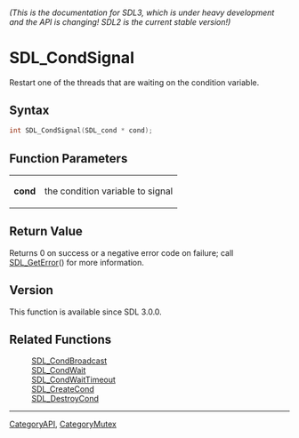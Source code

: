 ====== (This is the documentation for SDL3, which is under heavy development and the API is changing! SDL2 is the current stable version!) ======
= SDL_CondSignal =

Restart one of the threads that are waiting on the condition variable.

== Syntax ==

<syntaxhighlight lang='c'>
int SDL_CondSignal(SDL_cond * cond);
</syntaxhighlight>

== Function Parameters ==

{|
|'''cond'''
|the condition variable to signal
|}

== Return Value ==

Returns 0 on success or a negative error code on failure; call
[[SDL_GetError]]() for more information.

== Version ==

This function is available since SDL 3.0.0.

== Related Functions ==

:[[SDL_CondBroadcast]]
:[[SDL_CondWait]]
:[[SDL_CondWaitTimeout]]
:[[SDL_CreateCond]]
:[[SDL_DestroyCond]]

----
[[CategoryAPI]], [[CategoryMutex]]


